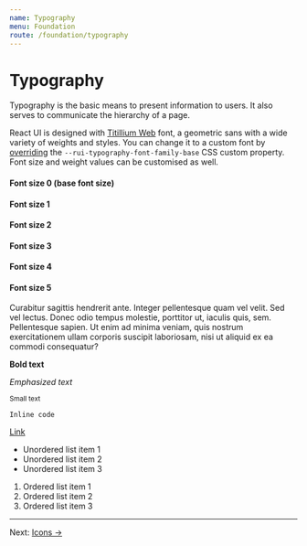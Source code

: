```yaml
---
name: Typography
menu: Foundation
route: /foundation/typography
---
```


# Typography


Typography is the basic means to present information to users. It also serves to
communicate the hierarchy of a page.

React UI is designed with
[Titillium Web](https://fonts.google.com/specimen/Titillium+Web) font,
a geometric sans with a wide variety of weights and styles. You can change it to
a custom font by [overriding](/getting-started/theming) the
`--rui-typography-font-family-base` CSS custom property. Font size and weight
values can be customised as well.

<Playground>
  <h4 className="typography-size-0">Font size 0 (base font size)</h4>
  <h4 className="typography-size-1">Font size 1</h4>
  <h4 className="typography-size-2">Font size 2</h4>
  <h4 className="typography-size-3">Font size 3</h4>
  <h4 className="typography-size-4">Font size 4</h4>
  <h4 className="typography-size-5">Font size 5</h4>
  <p>
    Curabitur sagittis hendrerit ante. Integer pellentesque quam vel velit. Sed
    vel lectus. Donec odio tempus molestie, porttitor ut, iaculis quis, sem.
    Pellentesque sapien. Ut enim ad minima veniam, quis nostrum exercitationem
    ullam corporis suscipit laboriosam, nisi ut aliquid ex ea commodi
    consequatur?
  </p>
  <p>
    <strong>Bold text</strong>
  </p>
  <p>
    <em>Emphasized text</em>
  </p>
  <p>
    <small>Small text</small>
  </p>
  <p>
    <code>Inline code</code>
  </p>
  <p>
    <a href="/">Link</a>
  </p>
  <ul>
    <li>Unordered list item 1</li>
    <li>Unordered list item 2</li>
    <li>Unordered list item 3</li>
  </ul>
  <ol>
    <li>Ordered list item 1</li>
    <li>Ordered list item 2</li>
    <li>Ordered list item 3</li>
  </ol>
</Playground>

---

Next: [Icons →](/foundation/icons)
